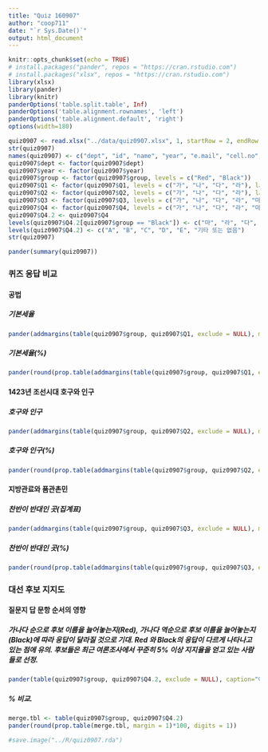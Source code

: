 ```yaml
---
title: "Quiz 160907"
author: "coop711"
date: "`r Sys.Date()`"
output: html_document
---
```


```r
knitr::opts_chunk$set(echo = TRUE)
# install.packages("pander", repos = "https://cran.rstudio.com")
# install.packages("xlsx", repos = "https://cran.rstudio.com")
library(xlsx)
library(pander)
library(knitr)
panderOptions('table.split.table', Inf)
panderOptions('table.alignment.rownames', 'left')
panderOptions('table.alignment.default', 'right')
options(width=180)
```

```r
quiz0907 <- read.xlsx("../data/quiz0907.xlsx", 1, startRow = 2, endRow = 66, colIndex = c(3:7, 9:14), colClasses=c(rep("character", 11)), stringsAsFactors=FALSE)
str(quiz0907)
names(quiz0907) <- c("dept", "id", "name", "year", "e.mail", "cell.no", "Q1", "Q2", "Q3", "Q4", "group")
quiz0907$dept <- factor(quiz0907$dept)
quiz0907$year <- factor(quiz0907$year)
quiz0907$group <- factor(quiz0907$group, levels = c("Red", "Black"))
quiz0907$Q1 <- factor(quiz0907$Q1, levels = c("가", "나", "다", "라"), labels = c("1/10", "1/15", "1/20", "1/30"))
quiz0907$Q2 <- factor(quiz0907$Q2, levels = c("가", "나", "다", "라"), labels = c("15만호", "20만호", "44만호", "130만호"))
quiz0907$Q3 <- factor(quiz0907$Q3, levels = c("가", "나", "다", "라", "마"), labels = c("경기", "평안", "전라", "경상", "충청"))
quiz0907$Q4 <- factor(quiz0907$Q4, levels = c("가", "나", "다", "라", "마", "바"))
quiz0907$Q4.2 <- quiz0907$Q4
levels(quiz0907$Q4.2[quiz0907$group == "Black"]) <- c("마", "라", "다", "나", "가", "바")
levels(quiz0907$Q4.2) <- c("A", "B", "C", "D", "E", "기타 또는 없음")
str(quiz0907)
```

```r
pander(summary(quiz0907))
```

### 퀴즈 응답 비교

#### 공법

##### 기본세율

```r
pander(addmargins(table(quiz0907$group, quiz0907$Q1, exclude = NULL), margin=1))
```

##### 기본세율(%)

```r
pander(round(prop.table(addmargins(table(quiz0907$group, quiz0907$Q1, exclude = NULL), margin=1), margin=1)[4,]*100, digits=1))
```

#### 1423년 조선시대 호구와 인구

##### 호구와 인구

```r
pander(addmargins(table(quiz0907$group, quiz0907$Q2, exclude = NULL), margin=1))
```

##### 호구와 인구(%)

```r
pander(round(prop.table(addmargins(table(quiz0907$group, quiz0907$Q2, exclude = NULL), margin=1), margin=1)[4,]*100, digits=1), caption="공법도입과 대신들")
```

#### 지방관료와 품관촌민

##### 찬반이 반대인 곳(집계표)

```r
pander(addmargins(table(quiz0907$group, quiz0907$Q3, exclude = NULL), margin=1))
```

##### 찬반이 반대인 곳(%)

```r
pander(round(prop.table(addmargins(table(quiz0907$group, quiz0907$Q3, exclude = NULL), margin=1), margin=1)[4,]*100, digits=1), caption="품관촌민들의 찬반")
```

### 대선 후보 지지도

#### 질문지 답 문항 순서의 영향

##### 가나다 순으로 후보 이름을 늘어놓는지(Red), 가나다 역순으로 후보 이름을 늘어놓는지(Black)에 따라 응답이 달라질 것으로 기대. Red 와 Black의 응답이 다르게 나타나고 있는 점에 유의. 후보들은 최근 여론조사에서 꾸준히 5% 이상 지지율을 얻고 있는 사람들로 선정.

```r
pander(table(quiz0907$group, quiz0907$Q4.2, exclude = NULL), caption="야권통합논란")
```

##### % 비교.  

```r
merge.tbl <- table(quiz0907$group, quiz0907$Q4.2)
pander(round(prop.table(merge.tbl, margin = 1)*100, digits = 1))
```

```r
#save.image("../R/quiz0907.rda")
```